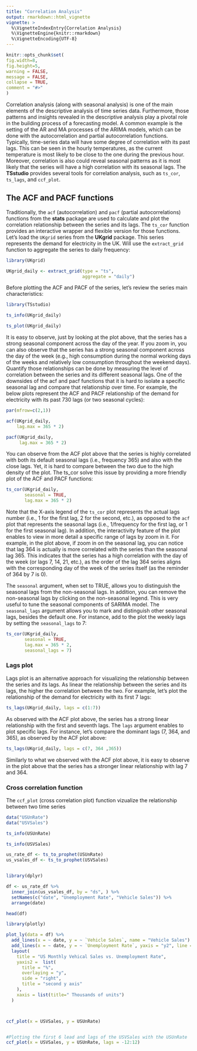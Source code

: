 ```yaml
---
title: "Correlation Analysis"
output: rmarkdown::html_vignette
vignette: >
  %\VignetteIndexEntry{Correlation Analysis}
  %\VignetteEngine{knitr::rmarkdown}
  %\VignetteEncoding{UTF-8}
---
```

  
  ```r
knitr::opts_chunk$set(
fig.width=8, 
fig.height=5,
warning = FALSE, 
message = FALSE,
collapse = TRUE,
comment = "#>"
)
```

Correlation analysis (along with seasonal analysis) is one of the main elements of the descriptive analysis of time series data. Furthermore, those patterns and insights revealed in the descriptive analysis play a pivotal role in the building process of a forecasting model. A common example is the setting of the AR and MA processes of the ARIMA models, which can be done with the autocorrelation and partial autocorrelation functions. Typically, time-series data will have some degree of correlation with its past lags. This can be seen in the hourly temperatures, as the current temperature is most likely to be close to the one during the previous hour. Moreover, correlation is also could reveal seasonal patterns as it is most likely that the series will have a high correlation with its seasonal lags. The **TSstudio** provides several tools for correlation analysis, such as `ts_cor`, `ts_lags`, and `ccf_plot`.

## The ACF and PACF functions

Traditionally, the `acf` (autocorrelation) and `pacf` (partial autocorrelations) functions from the **stats** package are used to calculate and plot the correlation relationship between the series and its lags. The `ts_cor` function provides an interactive wrapper and flexible version for those functions. Let's load the `UKgrid` series from the **UKgrid** package. This series represents the demand for electricity in the UK. Will use the `extract_grid` function to aggregate the series to daily frequency:


```r
library(UKgrid)

UKgrid_daily <- extract_grid(type = "ts",
                             aggregate = "daily")

```

Before plotting the ACF and PACF of the series, let's review the series main characteristics:

```r
library(TSstudio)

ts_info(UKgrid_daily)

ts_plot(UKgrid_daily)
```


It is easy to observe, just by looking at the plot above, that the series has a strong seasonal component across the day of the year. If you zoom in, you can also observe that the series has a strong seasonal component across the day of the week (e.g., high consumption during the normal working days of the weeks and relatively low consumption throughout the weekend days). Quantify those relationships can be done by measuring the level of correlation between the series and its different seasonal lags. One of the downsides of the acf and pacf functions that it is hard to isolate a specific seasonal lag and compare that relationship over time. For example, the below plots represent the ACF and PACF relationship of the demand for electricity with its past 730 lags (or two seasonal cycles):

```r
par(mfrow=c(2,1))

acf(UKgrid_daily, 
    lag.max = 365 * 2)

pacf(UKgrid_daily, 
     lag.max = 365 * 2)
```

You can observe from the ACF plot above that the series is highly correlated with both its default seasonal lags (i.e., frequency 365) and also with the close lags. Yet, it is hard to compare between the two due to the high density of the plot. The ts_cor solve this issue by providing a more friendly plot of the ACF and PACF functions:

```r
ts_cor(UKgrid_daily, 
       seasonal = TRUE, 
       lag.max = 365 * 2)
```

Note that the X-axis legend of the `ts_cor` plot represents the actual lags number (i.e., 1 for the first lag, 2 for the second, etc.), as opposed to the `acf` plot that represents the seasonal lags (i.e., 1/frequency for the first lag, or 1 for the first seasonal lag). In addition, the interactivity feature of the plot enables to view in more detail a specific range of lags by zoom in it. For example, in the plot above, if zoom in on the seasonal lag, you can notice that lag 364 is actually is more correlated with the series than the seasonal lag 365. This indicates that the series has a high correlation with the day of the week (or lags 7, 14, 21, etc.), as the order of the lag 364 series aligns with the corresponding day of the week of the series itself (as the reminder of 364 by 7 is 0).

The `seasonal` argument, when set to TRUE, allows you to distinguish the seasonal lags from the non-seasonal lags. In addition, you can remove the non-seasonal lags by clicking on the non-seasonal legend. This is very useful to tune the seasonal components of SARIMA model. The `seasonal_lags` argument allows you to mark and distinguish other seasonal lags, besides the default one. For instance, add to the plot the weekly lags by setting the `seasonal_lags` to 7:

```r
ts_cor(UKgrid_daily, 
       seasonal = TRUE, 
       lag.max = 365 * 2, 
       seasonal_lags = 7)
```

### Lags plot

Lags plot is an alternative approach for visualizing the relationship between the series and its lags. As linear the relationship between the series and its lags, the higher the correlation between the two. For example, let's plot the relationship of the demand for electricity with its first 7 lags:

```r
ts_lags(UKgrid_daily, lags = c(1:7))

```

As observed with the ACF plot above, the series has a strong linear relationship with the first and seventh lags. The `lags` argument enables to plot specific lags. For instance, let's compare the dominant lags (7, 364, and 365), as observed by the ACF plot above:

```r
ts_lags(UKgrid_daily, lags = c(7, 364 ,365))

```

Similarly to what we observed with the ACF plot above, it is easy to observe in the plot above that the series has a stronger linear relationship with lag 7 and 364. 

### Cross correlation function

The `ccf_plot` (cross correlation plot) function vizualize the relationship between two time series


```r
data("USUnRate")
data("USVSales")

ts_info(USUnRate)

ts_info(USVSales)
```




```r

us_rate_df <- ts_to_prophet(USUnRate)
us_vsales_df <- ts_to_prophet(USVSales)


library(dplyr)

df <- us_rate_df %>% 
  inner_join(us_vsales_df, by = "ds", ) %>%
  setNames(c("date", "Unemployment Rate", "Vehicle Sales")) %>%
  arrange(date)

head(df)
```

```r
library(plotly)

plot_ly(data = df) %>%
  add_lines(x = ~ date, y = ~ `Vehicle Sales`, name = "Vehicle Sales") %>%
  add_lines(x = ~ date, y = ~ `Unemployment Rate`, yaxis = "y2", line = list(color = "red"), name = "Unemployment Rate") %>%
  layout(
    title = "US Monthly Vehical Sales vs. Unemployment Rate", 
    yaxis2 =  list(
      title = "%",
      overlaying = "y",
      side = "right",
      title = "second y axis"
    ),
    xaxis = list(title=" Thousands of units")
  )



ccf_plot(x = USVSales, y = USUnRate)



```


```r
#Plotting the first 6 lead and lags of the USVSales with the USUnRate
ccf_plot(x = USVSales, y = USUnRate, lags = -12:12)
```

